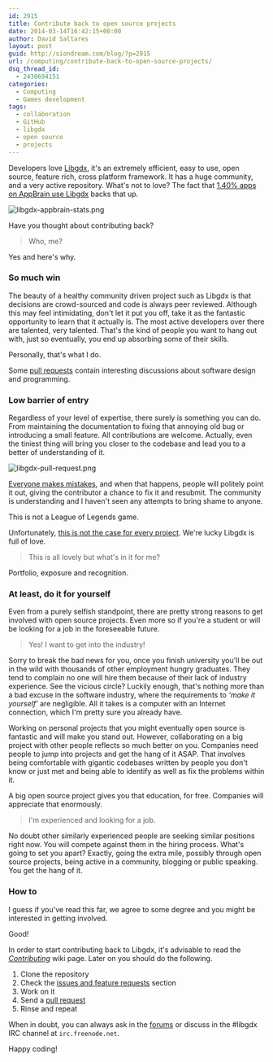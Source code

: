 ```yaml
---
id: 2915
title: Contribute back to open source projects
date: 2014-03-14T16:42:15+00:00
author: David Saltares
layout: post
guid: http://siondream.com/blog/?p=2915
url: /computing/contribute-back-to-open-source-projects/
dsq_thread_id:
  - 2430694151
categories:
  - Computing
  - Games development
tags:
  - collaboration
  - GitHub
  - libgdx
  - open source
  - projects
---
```

Developers love [Libgdx](https://github.com/libgdx/libgdx), it's an extremely efficient, easy to use, open source, feature rich, cross platform framework. It has a huge community, and a very active repository. What's not to love? The fact that [1.40% apps on AppBrain use Libgdx](http://www.appbrain.com/stats/libraries/details/libgdx/libgdx) backs that up.

![libgdx-appbrain-stats.png](/img/wp/libgdx-appbrain-stats.png)

Have you thought about contributing back?

> Who, me? 

Yes and here's why.

### So much win

The beauty of a healthy community driven project such as Libgdx is that decisions are crowd-sourced and code is always peer reviewed. Although this may feel intimidating, don't let it put you off, take it as the fantastic opportunity to learn that it actually is. The most active developers over there are talented, very talented. That's the kind of people you want to hang out with, just so eventually, you end up absorbing some of their skills.

Personally, that's what I do.

Some [pull requests](https://github.com/libgdx/libgdx/pull/575) contain interesting discussions about software design and programming.

### Low barrier of entry

Regardless of your level of expertise, there surely is something you can do. From maintaining the documentation to fixing that annoying old bug or introducing a small feature. All contributions are welcome. Actually, even the tiniest thing will bring you closer to the codebase and lead you to a better of understanding of it.

![libgdx-pull-request.png](/img/wp/libgdx-pull-request.png)

[Everyone makes mistakes](https://github.com/libgdx/libgdx/pull/1335), and when that happens, people will politely point it out, giving the contributor a chance to fix it and resubmit. The community is understanding and I haven't seen any attempts to bring shame to anyone.

This is not a League of Legends game.

Unfortunately, [this is not the case for every project](/computing/dont-be-a-dick-with-the-community/). We're lucky Libgdx is full of love.

> This is all lovely but what's in it for me? 

Portfolio, exposure and recognition.

### At least, do it for yourself

Even from a purely selfish standpoint, there are pretty strong reasons to get involved with open source projects. Even more so if you're a student or will be looking for a job in the foreseeable future.

> Yes! I want to get into the industry! 

Sorry to break the bad news for you, once you finish university you'll be out in the wild with thousands of other employment hungry graduates. They tend to complain no one will hire them because of their lack of industry experience. See the vicious circle? Luckily enough, that's nothing more than a bad excuse in the software industry, where the requirements to _&#8216;make it yourself'_ are negligible. All it takes is a computer with an Internet connection, which I'm pretty sure you already have.

Working on personal projects that you might eventually open source is fantastic and will make you stand out. However, collaborating on a big project with other people reflects so much better on you. Companies need people to jump into projects and get the hang of it ASAP. That involves being comfortable with gigantic codebases written by people you don't know or just met and being able to identify as well as fix the problems within it.

A big open source project gives you that education, for free. Companies will appreciate that enormously.

> I'm experienced and looking for a job. 

No doubt other similarly experienced people are seeking similar positions right now. You will compete against them in the hiring process. What's going to set you apart? Exactly, going the extra mile, possibly through open source projects, being active in a community, blogging or public speaking. You get the hang of it.

### How to

I guess if you've read this far, we agree to some degree and you might be interested in getting involved.

Good!

In order to start contributing back to Libgdx, it's advisable to read the _[Contributing](https://github.com/libgdx/libgdx/wiki/Contributing)_ wiki page. Later on you should do the following.

  1. Clone the repository
  2. Check the [issues and feature requests](https://github.com/libgdx/libgdx/issues?state=open) section
  3. Work on it
  4. Send a [pull request](https://github.com/libgdx/libgdx/pulls)
  5. Rinse and repeat

When in doubt, you can always ask in the [forums](http://www.badlogicgames.com/forum/) or discuss in the #libgdx IRC channel at `irc.freenode.net`.

Happy coding!